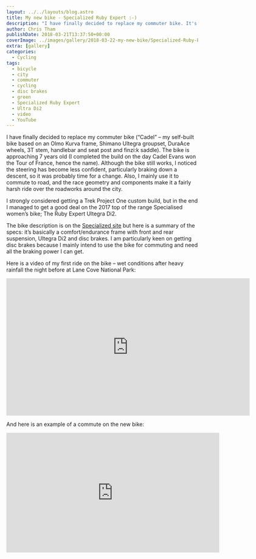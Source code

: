 ```yaml
---
layout: ../../layouts/blog.astro
title: My new bike - Specialized Ruby Expert :-)
description: "I have finally decided to replace my commuter bike. It's the the 2017 top of the range Specialized women's bike; The Ruby Expert Ultegra Di2"
author: Chris Tham
publishDate: 2018-03-21T13:37:50+00:00
coverImage: ../images/gallery/2018-03-22-my-new-bike/Specialized-Ruby-Expert-side-view.jpeg
extra: [gallery]
categories:
  - Cycling
tags:
  - bicycle
  - city
  - commuter
  - cycling
  - disc brakes
  - green
  - Specialized Ruby Expert
  - Ultra Di2
  - video
  - YouTube
---
```


I have finally decided to replace my commuter bike (&#8220;Cadel&#8221; &#8211; my self-built bike based on an Olmo Kurva frame, Shimano Ultegra groupset, DuraAce wheels, 3T stem, handlebar and seat post and finzi:k saddle). The bike is approaching 7 years old (I completed the build on the day Cadel Evans won the Tour of France, hence the name). Although the bike still works, I noticed the steering has become less confident, particularly braking down a descent, so it was probably time for a change. Also, I mainly use it to commute to road, and the race geometry and components make it a fairly harsh ride over the roadworks around the city.

I strongly considered getting a Trek Project One custom build, but in the end I managed to get a good deal on the 2017 top of the range Specialised women&#8217;s bike; The Ruby Expert Ultegra Di2.

<Gallery folder="2018-03-22-my-new-bike" />

The bike description is on the [Specialized site][1] but here is a summary of the specs: it&#8217;s basically a comfort/endurance frame with front and rear suspension, Ultegra Di2 and disc brakes. I am particularly keen on getting disc brakes because I mainly intend to use the bike for commuting and need all the braking power I can get.

Here is a video of my first ride on the bike &#8211; wet conditions after heavy rainfall the night before at Lane Cove National Park:

<iframe title="vimeo-player" src="https://player.vimeo.com/video/464613622?h=a5b0757f8f" width="640" height="360" frameborder="0" allowfullscreen></iframe>

And here is an example of a commute on the new bike:
<iframe src="https://www.facebook.com/plugins/video.php?height=314&href=https%3A%2F%2Fwww.facebook.com%2Fchris1.tham%2Fvideos%2F10213582491289440%2F&show_text=false&width=560&t=0" width="560" height="314" style="border:none;overflow:hidden" scrolling="no" frameborder="0" allowfullscreen="true" allow="autoplay; clipboard-write; encrypted-media; picture-in-picture; web-share" allowFullScreen="true"></iframe>

 [1]: https://www.specialized.com/au/en/ruby-expert-ultegra-di2/p/115588?color=214379-115588
